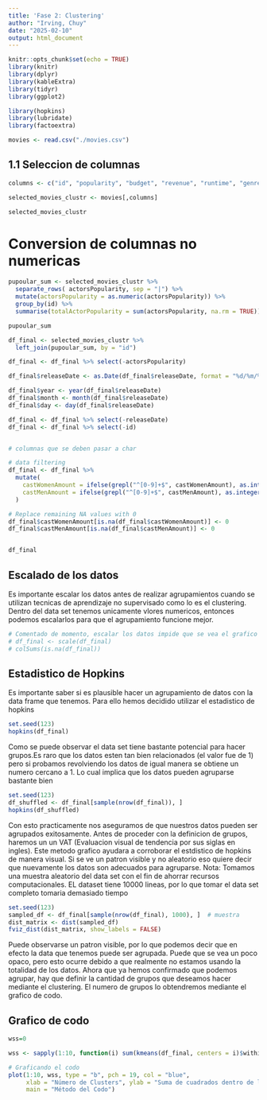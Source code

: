 ```yaml
---
title: 'Fase 2: Clustering'
author: "Irving, Chuy"
date: "2025-02-10"
output: html_document
---
```



```r
knitr::opts_chunk$set(echo = TRUE)
library(knitr)
library(dplyr)
library(kableExtra)
library(tidyr)
library(ggplot2)

library(hopkins)
library(lubridate)
library(factoextra)
```

```r
movies <- read.csv("./movies.csv")

```

## 1.1 Seleccion de columnas
```r
columns <- c("id", "popularity", "budget", "revenue", "runtime", "genresAmount", "productionCountriesAmount", "releaseDate", "voteCount", "voteAvg", "actorsPopularity", "actorsAmount", "castWomenAmount", "castMenAmount")

selected_movies_clustr <- movies[,columns]

selected_movies_clustr

```

# Conversion de columnas no numericas
```r
pupoular_sum <- selected_movies_clustr %>%
  separate_rows( actorsPopularity, sep = "|") %>%
  mutate(actorsPopularity = as.numeric(actorsPopularity)) %>%
  group_by(id) %>%
  summarise(totalActorPopularity = sum(actorsPopularity, na.rm = TRUE))

pupoular_sum

df_final <- selected_movies_clustr %>%
  left_join(pupoular_sum, by = "id")

df_final <- df_final %>% select(-actorsPopularity)

df_final$releaseDate <- as.Date(df_final$releaseDate, format = "%d/%m/%Y")

df_final$year <- year(df_final$releaseDate)
df_final$month <- month(df_final$releaseDate)
df_final$day <- day(df_final$releaseDate)

df_final <- df_final %>% select(-releaseDate)
df_final <- df_final %>% select(-id)


# columnas que se deben pasar a char

# data filtering
df_final <- df_final %>%
  mutate(
    castWomenAmount = ifelse(grepl("^[0-9]+$", castWomenAmount), as.integer(castWomenAmount), NA),
    castMenAmount = ifelse(grepl("^[0-9]+$", castMenAmount), as.integer(castMenAmount), NA)
  )

# Replace remaining NA values with 0
df_final$castWomenAmount[is.na(df_final$castWomenAmount)] <- 0
df_final$castMenAmount[is.na(df_final$castMenAmount)] <- 0


df_final
```
## Escalado de los datos
Es importante escalar los datos antes de realizar agrupamientos cuando se utilizan tecnicas de aprendizaje no supervisado como lo es el clustering. Dentro del data set tenemos unicamente vlores numericos, entonces podemos escalarlos para que el agrupamiento funcione mejor.

```r
# Comentado de momento, escalar los datos impide que se vea el grafico de codo bien
# df_final <- scale(df_final)
# colSums(is.na(df_final))
```

## Estadistico de Hopkins 

Es importante saber si es plausible hacer un agrupamiento de datos con la data frame que tenemos. Para ello hemos decidido utilizar el estadistico de hopkins
```r
set.seed(123)
hopkins(df_final)
```
Como se puede observar el data set tiene bastante potencial para hacer grupos.Es raro que los datos esten tan bien relacionados (el valor fue de 1) pero si probamos revolviendo los datos de igual manera se obtiene un numero cercano a 1. Lo cual implica que los datos pueden agruparse bastante bien

```r
set.seed(123)
df_shuffled <- df_final[sample(nrow(df_final)), ]
hopkins(df_shuffled)
```
Con esto practicamente nos aseguramos de que nuestros datos pueden ser agrupados exitosamente. Antes de proceder con la definicion de grupos, haremos un un VAT (Evaluacion visual de tendencia por sus siglas en ingles). Este metodo grafico ayudara a corroborar el estdistico de hopkins de manera visual. Si se ve un patron visible y no aleatorio eso quiere decir que nuevamente los datos son adecuados para agruparse. Nota: Tomamos una muestra aleatorio del data set con el fin de ahorrar recursos computacionales. EL dataset tiene 10000 lineas, por lo que tomar el data set completo tomaria demasiado tiempo

```r
set.seed(123)
sampled_df <- df_final[sample(nrow(df_final), 1000), ]  # muestra
dist_matrix <- dist(sampled_df)
fviz_dist(dist_matrix, show_labels = FALSE)

```

Puede observarse un patron visible, por lo que podemos decir que en efecto la data que tenemos puede ser agrupada. Puede que se vea un poco opaco, pero esto ocurre debido a que realmente no estamos usando la totalidad de los datos. Ahora que ya hemos confirmado que podemos agrupar, hay que definir la cantidad de grupos que deseamos hacer mediante el clustering. El numero de grupos lo obtendremos mediante el grafico de codo.

## Grafico de codo
``` r
wss=0

wss <- sapply(1:10, function(i) sum(kmeans(df_final, centers = i)$withinss))

# Graficando el codo
plot(1:10, wss, type = "b", pch = 19, col = "blue", 
     xlab = "Número de Clusters", ylab = "Suma de cuadrados dentro de los grupos",
     main = "Método del Codo")

```


